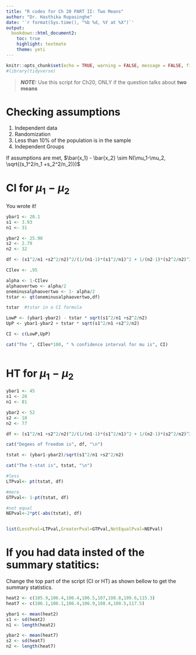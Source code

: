 ```yaml
---
title: "R codes for Ch 20 PART II: Two Means"
author: "Dr. Hasthika Rupasinghe"
date: '`r format(Sys.time(), "%b %d, %Y at %X")`'
output:
  bookdown::html_document2:
    toc: true
    highlight: textmate
    theme: yeti
---
```



```r
knitr::opts_chunk$set(echo = TRUE, warning = FALSE, message = FALSE, fig.align = "center", comment = NA)
#library(tidyverse)
```

> **_NOTE:_**  Use this script for Ch20, ONLY if the question talks about **two means**

# Checking assumptions

  1) Independent data
  2) Randomization
  3) Less than 10\% of the population is in the sample
  5) Independent Groups

If assumptions are met, $\bar{x_1} - \bar{x_2} \sim N(\mu_1-\mu_2, \sqrt{(s_1^2/n_1 +s_2^2/n_2)})$

# CI for $\mu_1-\mu_2$

You wrote it!

```r
ybar1 <- 28.1
s1 <- 3.93
n1 <- 31

ybar2 <- 25.98
s2 <- 2.79
n2 <- 32

df <- (s1^2/n1 +s2^2/n2)^2/(1/(n1-1)*(s1^2/n1)^2 + 1/(n2-1)*(s2^2/n2)^2)

CIlev <- .95

alpha <- 1-CIlev
alphaovertwo <- alpha/2
oneminusalphaovertwo <- 1- alpha/2
tstar <- qt(oneminusalphaovertwo,df)

tstar  #tstar in a CI formula

LowP <- (ybar1-ybar2) - tstar * sqrt(s1^2/n1 +s2^2/n2)
UpP <- ybar1-ybar2 + tstar * sqrt(s1^2/n1 +s2^2/n2)

CI <- c(LowP,UpP)

cat("The ", CIlev*100, " % confidence interval for mu is", CI)
  
```

# HT for $\mu_1-\mu_2$

```r
ybar1 <- 45
s1 <- 20
n1 <- 81

ybar2 <- 52
s2 <- 18
n2 <- 77

df <- (s1^2/n1 +s2^2/n2)^2/(1/(n1-1)*(s1^2/n1)^2 + 1/(n2-1)*(s2^2/n2)^2)

cat("Degees of freedom is", df, "\n")

tstat <- (ybar1-ybar2)/sqrt(s1^2/n1 +s2^2/n2)

cat("The t-stat is", tstat, "\n")

#less
LTPval<- pt(tstat, df)

#more
GTPval<- 1-pt(tstat, df)

#not equal
NEPval<-2*pt(-abs(tstat), df)


list(LessPval=LTPval,GreaterPval=GTPval,NotEqualPval=NEPval)
```

# If you had data insted of the summary statitics:

Change the top part of the script (CI or HT) as shown bellow to get the summary statistics.  

```r
heat2 <- c(105.9,106.4,106.4,106.5,107,108.8,109.6,115.3)
heat7 <- c(106.1,106.1,106.4,106.9,108.4,108.5,117.5)

ybar1 <- mean(heat2)
s1 <- sd(heat2) 
n1 <- length(heat2)

ybar2 <- mean(heat7)
s2 <- sd(heat7) 
n2 <- length(heat7)
```

